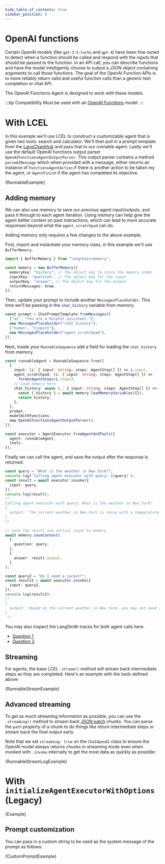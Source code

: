 ```yaml
---
hide_table_of_contents: true
sidebar_position: 0
---
```


# OpenAI functions

Certain OpenAI models (like `gpt-3.5-turbo` and `gpt-4`) have been fine-tuned to detect when a function should be called and respond with the inputs that should be passed to the function.
In an API call, you can describe functions and have the model intelligently choose to output a JSON object containing arguments to call those functions.
The goal of the OpenAI Function APIs is to more reliably return valid and useful function calls than a generic text completion or chat API.

The OpenAI Functions Agent is designed to work with these models.


:::tip Compatibility
Must be used with an [OpenAI Functions](https://platform.openai.com/docs/guides/gpt/function-calling) model.
:::

# With LCEL

In this example we'll use LCEL to construct a customizable agent that is given two tools: search and calculator.
We'll then pull in a prompt template from the [LangChainHub](https://smith.langchain.com/hub) and pass that to our runnable agent.
Lastly we'll use the default OpenAI functions output parser `OpenAIFunctionsAgentOutputParser`.
This output parser contains a method `parseAIMessage` which when provided with a message, either returns an instance of `FunctionsAgentAction` if there is another action to be taken my the agent, or `AgentFinish` if the agent has completed its objective.

<CodeBlock language="typescript">{RunnableExample}</CodeBlock>

## Adding memory

We can also use memory to save our previous agent input/outputs, and pass it through to each agent iteration.
Using memory can help give the agent better context on past interactions, which can lead to more accurate responses beyond what the `agent_scratchpad` can do.

Adding memory only requires a few changes to the above example.

First, import and instantiate your memory class, in this example we'll use `BufferMemory`.

```typescript
import { BufferMemory } from "langchain/memory";
```

```typescript
const memory = new BufferMemory({
  memoryKey: "history", // The object key to store the memory under
  inputKey: "question", // The object key for the input
  outputKey: "answer", // The object key for the output
  returnMessages: true,
});
```

Then, update your prompt to include another `MessagesPlaceholder`. This time we'll be passing in the `chat_history` variable from memory.

```typescript
const prompt = ChatPromptTemplate.fromMessages([
  ["ai", "You are a helpful assistant."],
  new MessagesPlaceholder("chat_history"),
  ["human", "{input}"],
  new MessagesPlaceholder("agent_scratchpad"),
]);
```

Next, inside your `RunnableSequence` add a field for loading the `chat_history` from memory.

```typescript
const runnableAgent = RunnableSequence.from([
  {
    input: (i: { input: string; steps: AgentStep[] }) => i.input,
    agent_scratchpad: (i: { input: string; steps: AgentStep[] }) =>
      formatAgentSteps(i.steps),
    // Load memory here
    chat_history: async (_: { input: string; steps: AgentStep[] }) => {
      const { history } = await memory.loadMemoryVariables({});
      return history;
    },
  },
  prompt,
  modelWithFunctions,
  new OpenAIFunctionsAgentOutputParser(),
]);

const executor = AgentExecutor.fromAgentAndTools({
  agent: runnableAgent,
  tools,
});
```

Finally we can call the agent, and save the output after the response is returned.

```typescript
const query = "What is the weather in New York?";
console.log(`Calling agent executor with query: ${query}`);
const result = await executor.invoke({
  input: query,
});
console.log(result);
/*
Calling agent executor with query: What is the weather in New York?
{
  output: 'The current weather in New York is sunny with a temperature of 66 degrees Fahrenheit. The humidity is at 54% and the wind is blowing at 6 mph. There is 0% chance of precipitation.'
}
*/

// Save the result and initial input to memory
await memory.saveContext(
  {
    question: query,
  },
  {
    answer: result.output,
  }
);

const query2 = "Do I need a jacket?";
const result2 = await executor.invoke({
  input: query2,
});
console.log(result2);
/*
{
  output: 'Based on the current weather in New York, you may not need a jacket. However, if you feel cold easily or will be outside for a long time, you might want to bring a light jacket just in case.'
}
 */
```

You may also inspect the LangSmith traces for both agent calls here:

- [Question 1](https://smith.langchain.com/public/c1136951-f3f0-4ff5-a862-8db5d6bc8d04/r)
- [Question 2](https://smith.langchain.com/public/b536cdc0-9bc9-4bdf-9298-4d6d7f88556b/r)

## Streaming

For agents, the base LCEL `.stream()` method will stream back intermediate steps as they are completed. Here's an example with the tools defined above:

<CodeBlock language="typescript">{RunnableStreamExample}</CodeBlock>

## Advanced streaming

To get as much streaming information as possible, you can use the `.streamLog()` method to stream back [JSON patch](https://jsonpatch.com/) chunks.
You can parse the `path` property of a chunk to do things like return intermediate steps or stream back the final output early.

Note that we set `streaming: true` on the `ChatOpenAI` class to ensure the OpenAI model always returns chunks in streaming mode even
when invoked with `.invoke` internally to get the most data as quickly as possible:

<CodeBlock language="typescript">{RunnableStreamLogExample}</CodeBlock>

# With `initializeAgentExecutorWithOptions` (Legacy)

<CodeBlock language="typescript">{Example}</CodeBlock>

## Prompt customization

You can pass in a custom string to be used as the system message of the prompt as follows:

<CodeBlock language="typescript">{CustomPromptExample}</CodeBlock>
